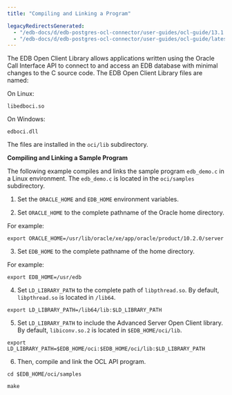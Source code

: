 ```yaml
---
title: "Compiling and Linking a Program"

legacyRedirectsGenerated:
  - "/edb-docs/d/edb-postgres-ocl-connector/user-guides/ocl-guide/13.1.4.2/compiling_and_linking_a_program.html"
  - "/edb-docs/d/edb-postgres-ocl-connector/user-guides/ocl-guide/latest/compiling_and_linking_a_program.html"
---
```


<div id="compiling_and_linking_a_program" class="registered_link"></div>

The EDB Open Client Library allows applications written using the Oracle Call Interface API to connect to and access an EDB database with minimal changes to the C source code. The EDB Open Client Library files are named:

 On Linux:

 `libedboci.so`

 On Windows:

 `edboci.dll`

The files are installed in the `oci/lib` subdirectory.

**Compiling and Linking a Sample Program**

The following example compiles and links the sample program `edb_demo.c` in a Linux environment. The `edb_demo.c` is located in the `oci/samples` subdirectory.

1.  Set the `ORACLE_HOME` and `EDB_HOME` environment variables.

2.  Set `ORACLE_HOME` to the complete pathname of the Oracle home directory.

For example:

`export ORACLE_HOME=/usr/lib/oracle/xe/app/oracle/product/10.2.0/server`

3.  Set `EDB_HOME` to the complete pathname of the home directory.

For example:

`export EDB_HOME=/usr/edb`

4.  Set `LD_LIBRARY_PATH` to the complete path of `libpthread.so`. By default, `libpthread.so` is located in `/lib64`.

`export LD_LIBRARY_PATH=/lib64/lib:$LD_LIBRARY_PATH`

5.  Set `LD_LIBRARY_PATH` to include the Advanced Server Open Client library. By default, `libiconv.so.2` is located in `$EDB_HOME/oci/lib`.

`export LD_LIBRARY_PATH=$EDB_HOME/oci:$EDB_HOME/oci/lib:$LD_LIBRARY_PATH`

6.  Then, compile and link the OCL API program.

`cd $EDB_HOME/oci/samples`

`make`
